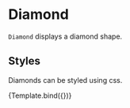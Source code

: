 
# Diamond

<Meta title="Core/Components/Diamond" />

`Diamond` displays a diamond shape.

<ArgsTable of={Diamond} />

## Styles

Diamonds can be styled using css.

<Canvas>
    <Story
        name="styled"
        args={{
            style: { fill: '#dd9999', stroke: '#993333', strokeWidth: '1px' },
            cx: 160,
            cy: 110,
            r: 20,
        }}
        component={Diamond}
        decorators={[ChartDecorator]}
    >
        {Template.bind({})}
    </Story>
</Canvas>
